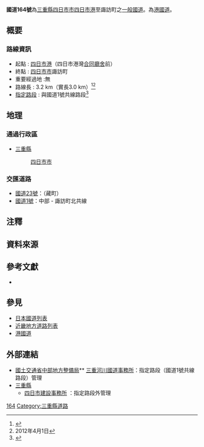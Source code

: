{{Infobox road
|system=  [[一般國道|一般國道]]
|marker_image= {{Ja Route Sign|164|width=100}}
|highway_name= 國道164號
|length_km= 3.2
|established= 1953年
|starting_terminus= [[四日市港|四日市港]]
|ending_terminus= [[三重縣|三重縣]][[四日市市|四日市市]]諏訪町
|junction= [[File:Japanese_National_Route_Sign_0023.svg|24px]][[國道23號|國道23號]]<br />[[File:Japanese_National_Route_Sign_0001.svg|24px]][[國道1號_(日本)|國道1號]]
}}

'''國道164號'''為[[三重縣|三重縣]][[四日市市|四日市市]][[四日市港|四日市港]]至諏訪町之[[一般國道|一般國道]]。為[[港國道|港國道]]。

==概要==

=== 路線資訊 ===
* 起點 : [[四日市港|四日市港]]（四日市港灣[[合同廳舍|合同廳舍]]前）
* 終點 : [[四日市市|四日市市]]諏訪町
* 重要經過地 :無
*路線長 : 3.2 km（實長3.0 km）<ref>{{Cite web|format=PDF|url=http://www.mlit.go.jp/road/ir/ir-data/tokei-nen/2013/pdf/d_genkyou26.pdf|title=表26 一般國道路線別、都道府縣別道路現況|page=9|work=道路統計年報2013|publisher=[[國土交通省|國土交通省]][[道路局|道路局]]|accessdate=2014-10-27|deadurl=yes|archiveurl=https://web.archive.org/web/20140116073924/http://www.mlit.go.jp/road/ir/ir-data/tokei-nen/2013/pdf/d_genkyou26.pdf|archivedate=2014-01-16}}</ref><ref group="注釋">2012年4月1日</ref>
* [[指定路段|指定路段]] : 與國道1號共線路段<ref>{{Cite web|url=http://law.e-gov.go.jp/htmldata/S33/S33SE164.html|title=一般國道指定路段指定政令（昭和33年6月2日政令第164號）|work=法令資訊提供系統|publisher=[[總務省|總務省]][[行政管理局|行政管理局]]|accessdate=2012-10-25|archive-url=https://web.archive.org/web/20080207065612/http://law.e-gov.go.jp/htmldata/S33/S33SE164.html|archive-date=2008-02-07|dead-url=yes}}</ref>

== 地理 ==
=== 通過行政區 ===
* [[三重縣|三重縣]]
*: [[四日市市|四日市市]]

=== 交匯道路 ===
* [[國道23號|國道23號]]：（藏町）
* [[國道1號_(日本)|國道1號]]：中部 - 諏訪町北共線

== 注釋 ==
{{Reflist|group=注釋}}

== 資料來源 ==
{{Reflist}}

== 參考文獻 ==
* {{Citation|author=昭文社|year=1992|title=マップル 全日本道路地図|publisher=[[昭文社|昭文社]]|edition=1992年5月第10版|isbn=4-398-30030-9}}

== 參見 ==
* [[日本國道列表|日本國道列表]]
* [[近畿地方道路列表|近畿地方道路列表]]
* [[港國道|港國道]]
{{日本一般國道列表}}

== 外部連結 ==
* [https://web.archive.org/web/20130105092947/http://www.cbr.mlit.go.jp/ 國土交通省中部地方整備局]** [http://www.cbr.mlit.go.jp/mie/ 三重河川國道事務所]{{Wayback|url=http://www.cbr.mlit.go.jp/ |date=20130105092947 }}：指定路段（國道1號共線路段）管理
* [http://www.pref.mie.lg.jp 三重縣]{{Wayback|url=http://www.pref.mie.lg.jp/ |date=20131014214405 }}
** [http://www.pref.mie.lg.jp/HKENSET/HP/ 四日市建設事務所] {{Wayback|url=http://www.pref.mie.lg.jp/HKENSET/HP/ |date=20201227085635 }}：指定路段外管理

[[Category:日本國道|164]]
[[Category:三重縣道路|Category:三重縣道路]]